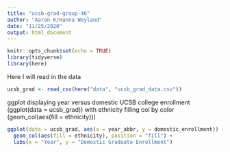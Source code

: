 ```yaml
---
title: "ucsb-grad-group-46"
author: "Aaron K/Hanna Weyland"
date: "11/25/2020"
output: html_document
---
```


```r
knitr::opts_chunk$set(echo = TRUE)
library(tidyverse)
library(here)
```
Here I will read in the data

```r
ucsb_grad <- read_csv(here("data", "ucsb_grad_data.csv"))
```

ggplot displaying year versus domestic UCSB college enrollment (ggplot(data = ucsb_grad)) with ethnicity filling col by color (geom_col(aes(fill = ethnicity)))

```r
ggplot(data = ucsb_grad, aes(x = year_abbr, y = domestic_enrollment)) +
  geom_col(aes(fill = ethnicity), position = "fill") +
  labs(x = "Year", y = "Domestic Graduate Enrollment")

```